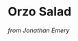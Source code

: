 # Orzo Salad
_from Jonathan Emery_
\begin{recipe}{Spinach Orzo Salad}{20 Portions}{30 minutes}
\freeform Good to share as a holiday salad!
\freeform\rule{\textwidth}{0.05pt}
\ingredient[16]{oz}{Orzo pasta}

Cook orzo according to directions on package --- slightly al dente is fine as well. Drain and rise with cold water.

\ingredient[9]{oz}{spinach}
\ingredient[\fr34]{cup}{dried cranberries}

Finely chop dried cranberries (craisins) and spinach. Add to orzo in a large serving bowl.

\ingredient[\fr34]{cup}{feta cheese}
\ingredient[\fr34]{cup}{balsamic vinaigrette}
\ingredient[\fr12]{tsp}{dried basil}
\ingredient[\fr14]{tsp}{white pepper, ground}

Add these ingredients to the mix and toss so that greens are well-coated with the vinaigrette. Flavored vinaigrette is a nice touch (e.g., strawberry). Refrigerate if not serving immediately.

\ingredient[\fr14]{cup}{sunflower seeds}

Toss in sunflower seeds prior to serving.

%\freeform\rule{\textwidth}{0.05pt}\newpage
\freeform\rule{\textwidth}{0.05pt}
%\newstep

\freeform Jon's recipe is the best!!!

%\freeform\rule{\textwidth}{0.05pt}
%Serve with couscous or some grain and fresh bread.
\end{recipe}
<!-- Type:Salad -->
<!-- Cook:JEmery -->
